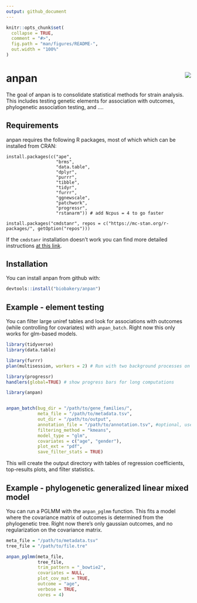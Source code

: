 ```yaml
---
output: github_document
---
```


<!-- README.md is generated from README.Rmd. Please edit that file -->

```r
knitr::opts_chunk$set(
  collapse = TRUE,
  comment = "#>",
  fig.path = "man/figures/README-",
  out.width = "100%"
)
```

# anpan <img src="man/figures/logo.png" align="right"/>

<!-- badges: start -->
<!-- badges: end -->

The goal of anpan is to consolidate statistical methods for strain analysis. This includes testing genetic elements for association with outcomes, phylogenetic association testing, and ....

## Requirements

anpan requires the following R packages, most of which which can be installed from CRAN:

```
install.packages(c("ape", 
                   "brms", 
                   "data.table", 
                   "dplyr", 
                   "purrr", 
                   "tibble", 
                   "tidyr", 
                   "furrr", 
                   "ggnewscale",
                   "patchwork", 
                   "progressr",
                   "rstanarm")) # add Ncpus = 4 to go faster

install.packages("cmdstanr", repos = c("https://mc-stan.org/r-packages/", getOption("repos")))
```

If the `cmdstanr` installation doesn't work you can find more detailed instructions [at this link](https://mc-stan.org/cmdstanr/).

## Installation

You can install anpan from github with:

``` r
devtools::install("biobakery/anpan")
```

## Example - element testing

You can filter large uniref tables and look for associations with outcomes (while controlling for covariates) with `anpan_batch`. Right now this only works for glm-based models.

```r
library(tidyverse)
library(data.table)

library(furrr) 
plan(multisession, workers = 2) # Run with two background processes on the local machine

library(progressr)
handlers(global=TRUE) # show progress bars for long computations

library(anpan)


anpan_batch(bug_dir = "/path/to/gene_families/",
            meta_file = "/path/to/metadata.tsv",
            out_dir = "/path/to/output",
            annotation_file = "/path/to/annotation.tsv", #optional, used for plots
            filtering_method = "kmeans",
            model_type = "glm",
            covariates = c("age", "gender"),
            plot_ext = "pdf",
            save_filter_stats = TRUE)
```

This will create the output directory with tables of regression coefficients, top-results plots, and filter statistics.

## Example - phylogenetic generalized linear mixed model

You can run a PGLMM with the `anpan_pglmm` function. This fits a model where the covariance matrix of outcomes is determined from the phylogenetic tree. Right now there's only gaussian outcomes, and no regularization on the covariance matrix.

```r
meta_file = "/path/to/metadata.tsv" 
tree_file = "/path/to/file.tre"

anpan_pglmm(meta_file,
            tree_file,
            trim_pattern = "_bowtie2",
            covariates = NULL,
            plot_cov_mat = TRUE,
            outcome = "age",
            verbose = TRUE,
            cores = 4)
```

